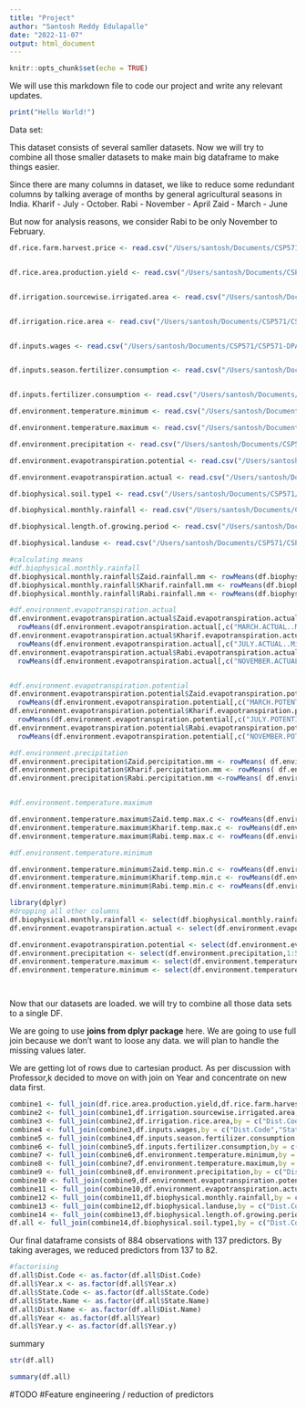 ```yaml
---
title: "Project"
author: "Santosh Reddy Edulapalle"
date: "2022-11-07"
output: html_document
---
```



```r
knitr::opts_chunk$set(echo = TRUE)
```

We will use this markdown file to code our project and write any relevant updates.
```r
print("Hello World!")
```

Data set:
 
This dataset consists of several samller datasets. Now we will try to combine all those smaller datasets to make main big dataframe to make things easier.

Since there are many columns in dataset, we like to reduce some redundant columns by talking average of months by general agricultural seasons in India.
Kharif - July - October.
Rabi - November - April
Zaid - March - June

But now for analysis reasons, we consider Rabi to be only November to February.

```r
df.rice.farm.harvest.price <- read.csv("/Users/santosh/Documents/CSP571/CSP571-DPA/Datasets/Rice_farm_harvest_price.csv")


df.rice.area.production.yield <- read.csv("/Users/santosh/Documents/CSP571/CSP571-DPA/Datasets/Rice_area_production_yield.csv")


df.irrigation.sourcewise.irrigated.area <- read.csv("/Users/santosh/Documents/CSP571/CSP571-DPA/Datasets/Irrigation_sourcewise_irrigated_area.csv")


df.irrigation.rice.area <- read.csv("/Users/santosh/Documents/CSP571/CSP571-DPA/Datasets/Irrigation_rice_area.csv")


df.inputs.wages <- read.csv("/Users/santosh/Documents/CSP571/CSP571-DPA/Datasets/Inputs_wages.csv")


df.inputs.season.fertilizer.consumption <- read.csv("/Users/santosh/Documents/CSP571/CSP571-DPA/Datasets/Inputs_season_fertilizer_consumption.csv")


df.inputs.fertilizer.consumption <- read.csv("/Users/santosh/Documents/CSP571/CSP571-DPA/Datasets/Inputs_fertilizer_consumption.csv")

df.environment.temperature.minimum <- read.csv("/Users/santosh/Documents/CSP571/CSP571-DPA/Datasets/Environment_temperature_minimum*.csv")

df.environment.temperature.maximum <- read.csv("/Users/santosh/Documents/CSP571/CSP571-DPA/Datasets/Environment_temperature_maximum*.csv")

df.environment.precipitation <- read.csv("/Users/santosh/Documents/CSP571/CSP571-DPA/Datasets/Environment_precipitation*.csv")

df.environment.evapotranspiration.potential <- read.csv("/Users/santosh/Documents/CSP571/CSP571-DPA/Datasets/Environment_evapotranspiration_potential*.csv")

df.environment.evapotranspiration.actual <- read.csv("/Users/santosh/Documents/CSP571/CSP571-DPA/Datasets/Environment_evapotranspiration_actual*.csv")

df.biophysical.soil.type1 <- read.csv("/Users/santosh/Documents/CSP571/CSP571-DPA/Datasets/Biophysical_soil_type1.csv")

df.biophysical.monthly.rainfall <- read.csv("/Users/santosh/Documents/CSP571/CSP571-DPA/Datasets/Biophysical_monthly_rainfall.csv")

df.biophysical.length.of.growing.period <- read.csv("/Users/santosh/Documents/CSP571/CSP571-DPA/Datasets/Biophysical_length_of_growing_period.csv")

df.biophysical.landuse <- read.csv("/Users/santosh/Documents/CSP571/CSP571-DPA/Datasets/Biophysical_landuse.csv")


```

```r
#calculating means 
#df.biophysical.monthly.rainfall
df.biophysical.monthly.rainfall$Zaid.rainfall.mm <- rowMeans(df.biophysical.monthly.rainfall[,c("MARCH.RAINFALL..Millimeters.","APRIL.RAINFALL..Millimeters.","MAY.RAINFALL..Millimeters.","JUNE.RAINFALL..Millimeters.")])
df.biophysical.monthly.rainfall$Kharif.rainfall.mm <- rowMeans(df.biophysical.monthly.rainfall[,c("JULY.RAINFALL..Millimeters.","AUGUST.RAINFALL..Millimeters.","SEPTEMBER.RAINFALL..Millimeters.","OCTOBER.RAINFALL..Millimeters.")])
df.biophysical.monthly.rainfall$Rabi.rainfall.mm <- rowMeans(df.biophysical.monthly.rainfall[,c("NOVEMBER.RAINFALL..Millimeters.","DECEMBER.RAINFALL..Millimeters.","JANUARY.RAINFALL..Millimeters.","FEBRUARY.RAINFALL..Millimeters.")])

#df.environment.evapotranspiration.actual
df.environment.evapotranspiration.actual$Zaid.evapotranspiration.actual.mm<-
  rowMeans(df.environment.evapotranspiration.actual[,c("MARCH.ACTUAL..Millimeters.","APRIL.ACTUAL..Millimeters.","MAY.ACTUAL..Millimeters.","JUNE.ACTUAL..Millimeters.")])
df.environment.evapotranspiration.actual$Kharif.evapotranspiration.actual.mm<-
  rowMeans(df.environment.evapotranspiration.actual[,c("JULY.ACTUAL..Millimeters.","AUGUST.ACTUAL..Millimeters.","SEPTEMBER.ACTUAL..Millimeters.","OCTOBER.ACTUAL..Millimeters.")])
df.environment.evapotranspiration.actual$Rabi.evapotranspiration.actual.mm<-
  rowMeans(df.environment.evapotranspiration.actual[,c("NOVEMBER.ACTUAL..Millimeters.","DECEMBER.ACTUAL..Millimeters.","JANUARY.ACTUAL..Millimeters.","FEBRUARY.ACTUAL..Millimeters.")])


#df.environment.evapotranspiration.potential
df.environment.evapotranspiration.potential$Zaid.evapotranspiration.potential.mm<-
  rowMeans(df.environment.evapotranspiration.potential[,c("MARCH.POTENTIAL..Millimeters.","APRIL.POTENTIAL..Millimeters.","MAY.POTENTIAL..Millimeters.","JUNE.POTENTIAL..Millimeters.")])
df.environment.evapotranspiration.potential$Kharif.evapotranspiration.potential.mm<-
  rowMeans(df.environment.evapotranspiration.potential[,c("JULY.POTENTIAL..Millimeters.","AUGUST.POTENTIAL..Millimeters.","SEPTEMBER.POTENTIAL..Millimeters.","OCTOBER.POTENTIAL..Millimeters.")])
df.environment.evapotranspiration.potential$Rabi.evapotranspiration.potential.mm<-
  rowMeans(df.environment.evapotranspiration.potential[,c("NOVEMBER.POTENTIAL..Millimeters.","DECEMBER.POTENTIAL..Millimeters.","JANUARY.POTENTIAL..Millimeters.","FEBRUARY.POTENTIAL..Millimeters.")])

#df.environment.precipitation
df.environment.precipitation$Zaid.percipitation.mm <- rowMeans( df.environment.precipitation[,c("MARCH.PERCIPITATION..Millimeters.","APRIL.PERCIPITATION..Millimeters.","MAY.PERCIPITATION..Millimeters.","JUNE.PERCIPITATION..Millimeters.")])
df.environment.precipitation$Kharif.percipitation.mm <- rowMeans( df.environment.precipitation[,c("JULY.PERCIPITATION..Millimeters.","AUGUST.PERCIPITATION..Millimeters.","SEPTEMBER.PERCIPITATION..Millimeters.","OCTOBER.PERCIPITATION..Millimeters.")])
df.environment.precipitation$Rabi.percipitation.mm <-rowMeans( df.environment.precipitation[,c("NOVEMBER.PERCIPITATION..Millimeters.","DECEMBER.PERCIPITATION..Millimeters.","JANUARY.PERCIPITATION..Millimeters.","FEBRUARY.PERCIPITATION..Millimeters.")])


#df.environment.temperature.maximum

df.environment.temperature.maximum$Zaid.temp.max.c <- rowMeans(df.environment.temperature.maximum[,c("MARCH.MAXIMUM..Centigrate.","APRIL.MAXIMUM..Centigrate.","MAY.MAXIMUM..Centigrate.","JUNE.MAXIMUM..Centigrate.")])
df.environment.temperature.maximum$Kharif.temp.max.c <- rowMeans(df.environment.temperature.maximum[,c("JULY.MAXIMUM..Centigrate.","AUGUST.MAXIMUM..Centigrate.","SEPTEMBER.MAXIMUM..Centigrate.","OCTOBER.MAXIMUM..Centigrate.")])
df.environment.temperature.maximum$Rabi.temp.max.c <- rowMeans(df.environment.temperature.maximum[,c("NOVEMBER.MAXIMUM..Centigrate.","DECEMBER.MAXIMUM..Centigrate.","JANUARY.MAXIMUM..Centigrate.","FEBRUARY.MAXIMUM..Centigrate.")])

#df.environment.temperature.minimum

df.environment.temperature.minimum$Zaid.temp.min.c <- rowMeans(df.environment.temperature.minimum[,c("MARCH.MINIMUM..Centigrate.","APRIL.MINIMUM..Centigrate.","MAY.MINIMUM..Centigrate.","JUNE.MINIMUM..Centigrate.")])
df.environment.temperature.minimum$Kharif.temp.min.c <- rowMeans(df.environment.temperature.minimum[,c("JULY.MINIMUM..Centigrate.","AUGUST.MINIMUM..Centigrate.","SEPTEMBER.MINIMUM..Centigrate.","OCTOBER.MINIMUM..Centigrate.")])
df.environment.temperature.minimum$Rabi.temp.min.c <- rowMeans(df.environment.temperature.minimum[,c("NOVEMBER.MINIMUM..Centigrate.","DECEMBER.MINIMUM..Centigrate.","JANUARY.MINIMUM..Centigrate.","FEBRUARY.MINIMUM..Centigrate.")])

```

```r
library(dplyr)
#dropping all other columns
df.biophysical.monthly.rainfall <- select(df.biophysical.monthly.rainfall,1:5,19:21)
df.environment.evapotranspiration.actual <- select(df.environment.evapotranspiration.actual,1:5,18:20)

df.environment.evapotranspiration.potential <- select(df.environment.evapotranspiration.potential,1:5,18:20)
df.environment.precipitation <- select(df.environment.precipitation,1:5,18:20)
df.environment.temperature.maximum <- select(df.environment.temperature.maximum,1:5,18:20)
df.environment.temperature.minimum <- select(df.environment.temperature.minimum,1:5,18:20)




```

Now that our datasets are loaded. we will try to combine all those data sets to a single DF.

We are going to use $\textbf{joins from dplyr package}$ here. We are going to use full join because we don't want to loose any data. 
we will plan to handle the missing values later.

We are getting lot of rows due to cartesian product. As per discussion with Professor,k decided to move on with join on Year and concentrate on new data first.

```r


combine1 <- full_join(df.rice.area.production.yield,df.rice.farm.harvest.price,by = c("Dist.Code","State.Code","State.Name","Dist.Name","Year"))
combine2 <- full_join(combine1,df.irrigation.sourcewise.irrigated.area,by = c("Dist.Code","State.Code","State.Name","Dist.Name","Year"))
combine3 <- full_join(combine2,df.irrigation.rice.area,by = c("Dist.Code","State.Code","State.Name","Dist.Name","Year"))
combine4 <- full_join(combine3,df.inputs.wages,by = c("Dist.Code","State.Code","State.Name","Dist.Name","Year"))
combine5 <- full_join(combine4,df.inputs.season.fertilizer.consumption,by = c("Dist.Code","State.Code","State.Name","Dist.Name","Year"))
combine6 <- full_join(combine5,df.inputs.fertilizer.consumption,by = c("Dist.Code","State.Code","State.Name","Dist.Name","Year"))
combine7 <- full_join(combine6,df.environment.temperature.minimum,by = c("Dist.Code","State.Code","State.Name","Dist.Name","Year"))
combine8 <- full_join(combine7,df.environment.temperature.maximum,by = c("Dist.Code","State.Code","State.Name","Dist.Name","Year"))
combine9 <- full_join(combine8,df.environment.precipitation,by = c("Dist.Code","State.Code","State.Name","Dist.Name","Year"))
combine10 <- full_join(combine9,df.environment.evapotranspiration.potential,by = c("Dist.Code","State.Code","State.Name","Dist.Name","Year"))
combine11 <- full_join(combine10,df.environment.evapotranspiration.actual,by = c("Dist.Code","State.Code","State.Name","Dist.Name","Year"))
combine12 <- full_join(combine11,df.biophysical.monthly.rainfall,by = c("Dist.Code","State.Code","State.Name","Dist.Name","Year"))
combine13 <- full_join(combine12,df.biophysical.landuse,by = c("Dist.Code","State.Code","State.Name","Dist.Name","Year"))
combine14 <- full_join(combine13,df.biophysical.length.of.growing.period,by = c("Dist.Code","State.Code","State.Name","Dist.Name"))
df.all <- full_join(combine14,df.biophysical.soil.type1,by = c("Dist.Code","State.Code","State.Name","Dist.Name"))

```
Our final dataframe consists of 884 observations with 137 predictors.
By taking averages, we reduced predictors from 137 to 82.

```r
#factorising
df.all$Dist.Code <- as.factor(df.all$Dist.Code)
df.all$Year.x <- as.factor(df.all$Year.x)
df.all$State.Code <- as.factor(df.all$State.Code)
df.all$State.Name <- as.factor(df.all$State.Name)
df.all$Dist.Name <- as.factor(df.all$Dist.Name)
df.all$Year <- as.factor(df.all$Year)
df.all$Year.y <- as.factor(df.all$Year.y)

```

summary

```r
str(df.all)

summary(df.all)
```

#TODO
#Feature engineering / reduction of predictors